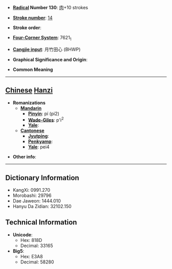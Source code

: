 * '''[[Wiktionary:Chinese radical index| Radical]] Number 130''': [[Wiktionary:Chinese radical index 肉|肉]]+10 strokes

* '''[[Wiktionary:Chinese total strokes index|Stroke number]]''': [[Wiktionary:Chinese total strokes index 14|14]]

* '''Stroke order''': 

* '''[[Wiktionary:Chinese four corner index|Four-Corner System]]''': 7621<sub>1</sub>

* '''[[Wiktionary:Chinese Cangjie index|Cangjie input]]''': 月竹田心 (BHWP)

* '''Graphical Significance and Origin''': 

* '''Common Meaning'''

----

== [[Chinese]] [[Hanzi]] ==

* '''Romanizations'''
** '''[[Mandarin]]'''
*** '''[[Pinyin]]''': pí (pi2)
*** '''[[Wade-Giles]]''': p'i<sup>2</sup>
*** '''[[Yale]]''': 
** '''[[Cantonese]]'''
*** '''[[Jyutping]]''':
*** '''[[Penkyamp]]''': 
*** '''[[Yale]]''': pei4

* '''Other info''': 

----

== Dictionary Information ==

* KangXi: 0991.270
* Morobashi: 29796
* Dae Jaweon: 1444.010
* Hanyu Da Zidian: 32102.150

== Technical Information ==

* '''Unicode''':
** Hex: 818D
** Decimal: 33165
* '''Big5''':
** Hex: E3A8
** Decimal: 58280